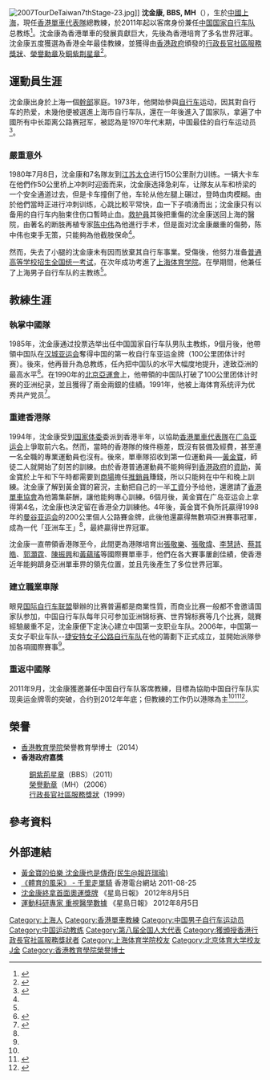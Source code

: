 [[File:2007TourDeTaiwan7thStage-23.jpg|thumb]]]]
'''沈金康, BBS, MH'''（{{bd|1953年|4月18日}}），生於[[中國|中國]][[上海|上海]]，現任[[香港單車代表隊|香港單車代表隊]]總教練，於2011年起以客席身份兼任[[中国国家自行车队|中国国家自行车队]]总教练<ref name="成報">{{cite news|title=沈金康稱仍以教港隊為主|url=http://www.singpao.com/NewsArticle.aspx?NewsID=193127|newspaper=《成報》|date=2010-09-09}}{{dead link|date=2018年3月 |bot=InternetArchiveBot |fix-attempted=yes }}</ref>。沈金康為香港單車的發展貢獻巨大，先後為香港培育了多名世界冠軍。沈金康五度獲選為香港全年最佳教練，並獲得由[[香港政府|香港政府]]頒發的[[行政長官社區服務獎狀|行政長官社區服務獎狀]]、[[榮譽勳章_(香港)|榮譽勳章]]及[[銅紫荆星章|銅紫荆星章]]<ref>{{cite news|title=沈金康实为兼任国家队总教练 奥运仍率香港队参赛|url=http://www.boti.com/news.aspx?id=957596|newspaper=新浪体育|date=2010-09-09}}{{dead link|date=2018年3月 |bot=InternetArchiveBot |fix-attempted=yes }}</ref>。

== 運動員生涯 ==
沈金康出身於上海一個[[幹部|幹部]]家庭。1973年，他開始參與[[自行车|自行车]]运动，因其對自行车的热爱，未幾他便被選進上海市自行车队，還在一年後進入了国家队，拿遍了中國所有中长距离公路赛冠军，被認為是1970年代末期，中国最佳的自行车运动员<ref name="车轮人生">{{cite news|title=沈金康的车轮人生|url=http://www.biketo.com/Industry/cover/12847181443022.html|newspaper=Biketo.com 自行车网|date=2010-09-07|accessdate=2011-10-07|archive-date=2011-10-19|archive-url=https://web.archive.org/web/20111019231805/http://www2.biketo.com/Industry/cover/12847181443022.html|dead-url=yes}}</ref>。

=== 嚴重意外 ===
1980年7月8日，沈金康和7名隊友到[[江苏|江苏]][[太仓|太仓]]进行150公里耐力训练。一辆大卡车在他們作50公里桥上冲刺时迎面而来，沈金康选择急刹车，让隊友从车和桥梁的一个安全通道过去，但是卡车撞倒了他，车轮从他左腿上碾过，登時血肉模糊。由於他們當時正进行冲刺训练，心跳比較平常快，血一下子噴湧而出；沈金康只有以备用的自行车内胎束住伤口暫時止血。[[救护員|救护員]]其後把重傷的沈金康送回上海的醫院，由著名的断肢再植专家[[陈中伟|陈中伟]]為他進行手术，但是面对沈金康嚴重的傷勢，陈中伟也束手无策，只能夠為他截肢保命<ref name="车轮人生"/>。

然而，失去了小腿的沈金康未有因而放棄其自行车事業。受傷後，他努力准备[[普通高等学校招生全国统一考试|普通高等学校招生全国统一考试]]，在次年成功考進了[[上海体育学院|上海体育学院]]。在學期間，他兼任了上海男子自行车队的主教练<ref name="车轮人生"/>。

== 教練生涯 ==
=== 執掌中國隊 ===
1985年，沈金康通过投票选举出任中国国家自行车队男队主教练，9個月後，他帶領中国队在[[1986年亞洲運動會|汉城亚运会]]奪得中国的第一枚自行车亚运金牌（100公里团体计时赛）。後來，他再晉升為总教练，任內把中国队的水平大幅度地提升，達致亞洲的最高水平<ref>{{cite news|title=沈金康：我不理会什么金牌|url=http://sports.163.com/11/0915/03/7DV9SC9P00051C8M.html|newspaper=《成都日报》|date=2011-09-15|access-date=2011-10-07|archive-url=https://web.archive.org/web/20160305021338/http://sports.163.com/11/0915/03/7DV9SC9P00051C8M.html|archive-date=2016-03-05|dead-url=yes}}</ref>。在1990年的[[北京亞運會|北京亞運會]]上，他帶領的中国队打破了100公里团体计时赛的亚洲纪录，並且獲得了兩金兩銀的佳績。1991年，他被上海体育系统评为优秀共产党员<ref>{{cite news|title=上海体育大观 - 第二章名录|url=http://www.shsf.org.cn/topic/ShSportsView/ShSportView_detail.aspx?id=4814|newspaper=《上海体育大观》|date=2009-10-26}}</ref>。

=== 重建香港隊 ===
1994年，沈金康受到[[国家体委|国家体委]]委派到香港半年，以協助[[香港單車代表隊|香港單車代表隊]]在[[1994年亞洲運動會|广岛亚运会]]上爭取前六名。然而，當時的香港隊的條件極差，既沒有裝備及經費，甚至連一名全職的專業運動員也沒有。後來，單車隊招收到第一位運動員──[[黃金寶|黃金寶]]，師徒二人就開始了刻苦的訓練。由於香港普通運動員不能夠得到[[香港政府|香港政府]]的[[資助|資助]]，黃金寶於上午和下午時都需要到[[商場|商場]]擔任[[推銷員|推銷員]]賺錢，所以只能夠在中午和晚上訓練。沈金康了解到黃金寶的窘況，主動把自己的一半[[工資|工資]]分予给他，還邀請了[[香港單車協會|香港單車協會]]為他籌集薪酬，讓他能夠專心訓練。6個月後，黃金寶在广岛亚运会上拿得第4名，沈金康也決定留在香港全力訓練他。4年後，黃金寶不負所託贏得1998年的[[1998年亞洲運動會|曼谷亚运会]]的200公里個人公路賽金牌，此後他還贏得無數項亞洲賽事冠軍，成為一代「亚洲车王」<ref name="车轮人生"/>，最終贏得世界冠軍。

沈金康一直帶領香港隊至今，此間更為港隊培育出[[張敬樂|張敬樂]]、[[張敬煒|張敬煒]]、[[李慧詩|李慧詩]]、[[蔡其皓|蔡其皓]]、[[郭灝霆|郭灝霆]]、[[陳振興|陳振興]]和[[黃蘊瑤|黃蘊瑤]]等國際賽單車手，他們在各大賽事屢創佳績，使香港近年能夠躋身亞洲單車界的領先位置，並且先後產生了多位世界冠軍。

=== 建立職業車隊 ===
眼見[[国际自行车联盟|国际自行车联盟]]舉辦的比赛普遍都是商業性質，而商业比赛一般都不會邀请国家队参加，中国自行车队每年只可参加亚洲锦标赛、世界锦标赛等几个比赛，競賽經驗嚴重不足，沈金康便下定決心建立中国第一支职业车队。2006年，中国第一支女子职业车队--[[捷安特女子公路自行车队|捷安特女子公路自行车队]]在他的籌劃下正式成立，並開始派隊參加各項國際賽事<ref name="车轮人生"/>。

=== 重返中國隊 ===
2011年9月，沈金康獲邀兼任中国自行车队客席教練，目標為協助中国自行车队实现奥运金牌零的突破，合约到2012年年底；但教練的工作仍以港隊為主<ref name="成報"/><ref>{{cite news|title=沈金康兼任客席教練|url=http://www.takungpao.com/news/top/2011-09-09/942372.html|newspaper=《大公報》|date=2011-09-09}}{{dead link|date=2018年3月 |bot=InternetArchiveBot |fix-attempted=yes }}</ref><ref>{{cite news|title=沈金康續率港隊征倫敦|url=http://paper.wenweipo.com/2011/09/09/SP1109090001.htm|newspaper=《文匯報》|date=2011-09-09|accessdate=2011-10-07|archive-date=2015-06-27|archive-url=https://web.archive.org/web/20150627003835/http://paper.wenweipo.com/2011/09/09/SP1109090001.htm|dead-url=no}}</ref>。

==榮譽==
*[[香港教育學院|香港教育學院]]榮譽教育學博士（2014）
*'''香港政府嘉獎'''
:[[銅紫荊星章|銅紫荊星章]]（BBS）（2011）
:[[榮譽勳章_(香港)|榮譽勳章]]（MH）（2006）
:[[行政長官社區服務獎狀|行政長官社區服務獎狀]]（1999）

==參考資料==
{{reflist}}

==外部連結==
* [http://n.yam.com/msnews/mkarticle.php?article=20120312014377 黃金寶的伯樂 沈金康也是傳奇(民生@報許瑞瑜)]
* [http://programme.rthk.org.hk/rthk/tv/programme.php?name=tv/glamourwearesports&d=2011-08-25&p=5107&e=150532&m=episode 《體育的風采》 - 千里走單騎] 香港電台網站 2011-08-25
* [http://hk.news.yahoo.com/沈金康終拿首面奧運獎牌-220839166.html 沈金康終拿首面奧運獎牌] {{Wayback|url=http://hk.news.yahoo.com/%E6%B2%88%E9%87%91%E5%BA%B7%E7%B5%82%E6%8B%BF%E9%A6%96%E9%9D%A2%E5%A5%A7%E9%81%8B%E7%8D%8E%E7%89%8C-220839166.html |date=20160506051915 }} 《星島日報》 2012年8月5日
* [http://hk.news.yahoo.com/運動科研專家-重視醫學數據-223000422.html 運動科研專家 重視醫學數據] 《星島日報》 2012年8月5日

{{中国自行车运动}}

[[Category:上海人|Category:上海人]]
[[Category:香港單車教練|Category:香港單車教練]]
[[Category:中国男子自行车运动员|Category:中国男子自行车运动员]]
[[Category:中国运动教练|Category:中国运动教练]]
[[Category:第八届全国人大代表|Category:第八届全国人大代表]]
[[Category:獲頒授香港行政長官社區服務獎狀者|Category:獲頒授香港行政長官社區服務獎狀者]]
[[Category:上海体育学院校友|Category:上海体育学院校友]]
[[Category:北京体育大学校友|Category:北京体育大学校友]]
[[Category:沈姓|J金]]
[[Category:香港教育學院榮譽博士|Category:香港教育學院榮譽博士]]